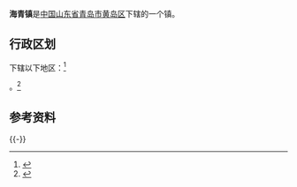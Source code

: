 {{中国乡级行政区|37/02/11/107/000}}
'''海青镇'''是[[中华人民共和国|中国]][[山东省|山东省]][[青岛市|青岛市]][[黄岛区|黄岛区]]下辖的一个镇。

== 行政区划 ==
下辖以下地区：<ref>{{PRC admin/ref sgc|37/02/11/107/000}}</ref>

{{PRC admin/children|37/02/11/107/000}}。<ref>{{Cite web|url=http://www.stats.gov.cn/tjsj/tjbz/tjyqhdmhcxhfdm/2015/37/02/11/370211107.html|title=统计用区划和城乡划分代码/山东省/青岛市/黄岛区/海青镇|accessdate=2017-04-23|author=国家统计局|date=2015-09-30|publisher=|archive-date=2017-04-27|archive-url=https://web.archive.org/web/20170427025720/http://www.stats.gov.cn/tjsj/tjbz/tjyqhdmhcxhfdm/2015/37/02/11/370211107.html|dead-url=no}}</ref>
== 参考资料 ==
{{Reflist}}
{{-}}
{{青岛市黄岛区行政区划}}
{{PRC admin/navcat|37/02/11/107/000}}
